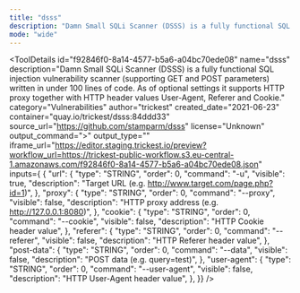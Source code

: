```yaml
---
title: "dsss"
description: "Damn Small SQLi Scanner (DSSS) is a fully functional SQL injection vulnerability scanner (supporting GET and POST parameters) written in under 100 lines of code. As of optional settings it supports HTTP proxy together with HTTP header values User-Agent, Referer and Cookie."
mode: "wide"
---
```



<ToolDetails
  id="f92846f0-8a14-4577-b5a6-a04bc70ede08"
  name="dsss"
  description="Damn Small SQLi Scanner (DSSS) is a fully functional SQL injection vulnerability scanner (supporting GET and POST parameters) written in under 100 lines of code. As of optional settings it supports HTTP proxy together with HTTP header values User-Agent, Referer and Cookie."
  category="Vulnerabilities"
  author="trickest"
  created_date="2021-06-23"
  container="quay.io/trickest/dsss:84ddd33"
  source_url="https://github.com/stamparm/dsss"
  license="Unknown"
  output_command=">"
  output_type=""
  iframe_url="https://editor.staging.trickest.io/preview?workflow_url=https://trickest-public-workflow.s3.eu-central-1.amazonaws.com/f92846f0-8a14-4577-b5a6-a04bc70ede08.json"
  inputs={ {
  "url": {
    "type": "STRING",
    "order": 0,
    "command": "-u",
    "visible": true,
    "description": "Target URL (e.g. http://www.target.com/page.php?id=1)",
  },
  "proxy": {
    "type": "STRING",
    "order": 0,
    "command": "--proxy",
    "visible": false,
    "description": "HTTP proxy address (e.g. http://127.0.0.1:8080)",
  },
  "cookie": {
    "type": "STRING",
    "order": 0,
    "command": "--cookie",
    "visible": false,
    "description": "HTTP Cookie header value",
  },
  "referer": {
    "type": "STRING",
    "order": 0,
    "command": "--referer",
    "visible": false,
    "description": "HTTP Referer header value",
  },
  "post-data": {
    "type": "STRING",
    "order": 0,
    "command": "--data",
    "visible": false,
    "description": "POST data (e.g. query=test)",
  },
  "user-agent": {
    "type": "STRING",
    "order": 0,
    "command": "--user-agent",
    "visible": false,
    "description": "HTTP User-Agent header value",
  },
}}
/>